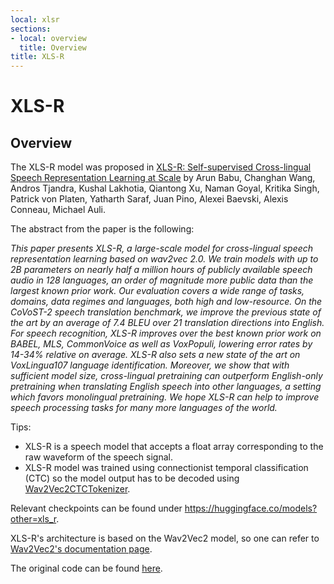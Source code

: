 ```yaml
---
local: xlsr
sections:
- local: overview
  title: Overview
title: XLS-R
---
```

<script>
</script>
<!--Copyright 2021 The HuggingFace Team. All rights reserved.

Licensed under the Apache License, Version 2.0 (the "License"); you may not use this file except in compliance with
the License. You may obtain a copy of the License at

http://www.apache.org/licenses/LICENSE-2.0

Unless required by applicable law or agreed to in writing, software distributed under the License is distributed on
an "AS IS" BASIS, WITHOUT WARRANTIES OR CONDITIONS OF ANY KIND, either express or implied. See the License for the
specific language governing permissions and limitations under the License.
-->

<h1 id="xlsr">XLS-R</h1>

<h2 id="overview">Overview</h2>

The XLS-R model was proposed in [XLS-R: Self-supervised Cross-lingual Speech Representation Learning at Scale](https://arxiv.org/abs/2111.09296) by Arun Babu, Changhan Wang, Andros Tjandra, Kushal Lakhotia, Qiantong Xu, Naman
Goyal, Kritika Singh, Patrick von Platen, Yatharth Saraf, Juan Pino, Alexei Baevski, Alexis Conneau, Michael Auli.

The abstract from the paper is the following:

*This paper presents XLS-R, a large-scale model for cross-lingual speech representation learning based on wav2vec 2.0.
We train models with up to 2B parameters on nearly half a million hours of publicly available speech audio in 128
languages, an order of magnitude more public data than the largest known prior work. Our evaluation covers a wide range
of tasks, domains, data regimes and languages, both high and low-resource. On the CoVoST-2 speech translation
benchmark, we improve the previous state of the art by an average of 7.4 BLEU over 21 translation directions into
English. For speech recognition, XLS-R improves over the best known prior work on BABEL, MLS, CommonVoice as well as
VoxPopuli, lowering error rates by 14-34% relative on average. XLS-R also sets a new state of the art on VoxLingua107
language identification. Moreover, we show that with sufficient model size, cross-lingual pretraining can outperform
English-only pretraining when translating English speech into other languages, a setting which favors monolingual
pretraining. We hope XLS-R can help to improve speech processing tasks for many more languages of the world.*

Tips:

- XLS-R is a speech model that accepts a float array corresponding to the raw waveform of the speech signal.
- XLS-R model was trained using connectionist temporal classification (CTC) so the model output has to be decoded using
  [Wav2Vec2CTCTokenizer](/docs/transformers/pr_15580/en/model_doc/wav2vec2#transformers.Wav2Vec2CTCTokenizer).

Relevant checkpoints can be found under https://huggingface.co/models?other=xls_r.

XLS-R's architecture is based on the Wav2Vec2 model, so one can refer to [Wav2Vec2's documentation page](wav2vec2).

The original code can be found [here](https://github.com/pytorch/fairseq/tree/master/fairseq/models/wav2vec).
